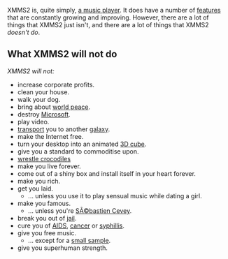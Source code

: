 XMMS2 is, quite simply, [[About|a music player]]. It does have a number of [[features]] that are constantly growing and improving. However, there are a lot of things that XMMS2 just isn't, and there are a lot of things that XMMS2 ''doesn't do''.

== What XMMS2 will not do ==
''XMMS2 will not:''
* increase corporate profits.
* clean your house.
* walk your dog.
* bring about [[Wikipedia:Wolrd Peace|world peace]].
* destroy [[Wikipedia:Microsoft|Microsoft]].
* play video.
* [[Wikipedia:Stargate SG-1|transport]] you to another [[Wikipedia:Stargate Atlantis|galaxy]].
* make the Internet free.
* turn your desktop into an animated [[Wikipedia:Xgl|3D cube]].
* give you a standard to commoditise upon.
* [[Wikipedia:Steve Irwin|wrestle crocodiles]]
* make you live forever.
* come out of a shiny box and install itself in your heart forever.
* make you rich.
* get you laid.
** ... unless you use it to play sensual music while dating a girl.
* make you famous.
** ... unless you're [[SÃ©bastien Cevey]].
* break you out of [[Wikipedia:Prison Break|jail]].
* cure you of [[Wikipedia:AIDS|AIDS]], [[Wikipedia:Cancer|cancer]] or [[Wikipedia:Syphillis|syphillis]].
* give you free music.
** ... except for a [[Intro Clips|small sample]].
* give you superhuman strength.